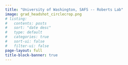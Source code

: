 ```yaml
---
title: "University of Washington, SAFS -- Roberts Lab"
image: grad_headshot_circlecrop.png
# listing:
#   contents: posts
#   sort: "date desc"
#   type: default
#   categories: true
#   sort-ui: false
#   filter-ui: false
page-layout: full
title-block-banner: true
---
```

